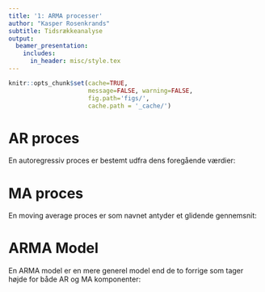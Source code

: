 ```yaml
---
title: '1: ARMA processer'
author: "Kasper Rosenkrands"
subtitle: Tidsrækkeanalyse
output:
  beamer_presentation:
    includes:
      in_header: misc/style.tex
---
```


```r
knitr::opts_chunk$set(cache=TRUE,
                      message=FALSE, warning=FALSE,
                      fig.path='figs/',
                      cache.path = '_cache/')
```

# AR proces
En autoregressiv proces er bestemt udfra dens foregående værdier:

\begin{definition}[Autoregressiv Model]
  En AR(p) er på formen
  $$x_t = \phi_1 x_{t - 1} + \phi_2 x_{t - 2} + \cdots + \phi_p x_{t - p} + w_t,$$
  hvor $x_t$ er stationær, $w_t \sim wn(0, \sigma^2)$, $\phi_1, \phi_2, \ldots, \phi_p$ er konstanter og $\phi_p \neq 0$.
\end{definition}

<!---
# Eksempel på AR proces
Betragt AR(1) modellen givet ved
$$x_t = 0.5 x_{t-1} + w_t$$.

```r
set.seed(123)
phi <- 0.5; n <- 50
w <- rnorm(n);x <- rep(NA,n)

x[1] <- w[1]
for (i in 1:(n-1)) {x[i+1] <- phi*x[i] + w[i+1]}
```

# Eksempel på AR proces

```r
plot.ts(x)
```
$$x_t = 0.5 x_{t-1} + w_t$$
--->

# MA proces
En moving average proces er som navnet antyder et glidende gennemsnit:

\begin{definition}[Moving Average Model]
  En MA(q) er på formen
  $$x_t = w_t + \theta_1 w_{t - 1} + \theta_2 w_{t - 2} + \cdots + \theta_q w_{t - q},$$
  hvor $w_t \sim wn(0,\sigma^2_w)$ og $\theta$ er et filter.
\end{definition}

# ARMA Model
En ARMA model er en mere generel model end de to forrige som tager højde for både AR og MA komponenter:
\begin{definition}
  ARMA$(p,q)$, er en stationær tidsrække $X$, som opfylder at
  \begingroup
  \small
  $$
    X_t =  \phi_1 X_{t-1} + \phi_2 X_{t-2} + \cdots + \phi_p X_{t-p} +  w_t + \theta_1 w_{t-1} + \theta_2 w_{t-2} + \cdots + \theta_qw_{t-q},
  $$
  \endgroup
\end{definition}
